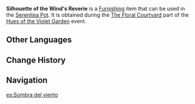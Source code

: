 {{Furnishing Infobox
|id             = 373847
|image          = Item Silhouette of the Wind's Reverie.png
|category       = Main Flower
|quality        = 3
|description    = A pure main flower of Mondstadt. It is memorable due to its dainty bloom and color and is described as "the silhouette of the wind."
|event          = Hues of the Violet Garden
|source1        = [[Hues of the Violet Garden/The Floral Courtyard|The Floral Courtyard]] event
}}
'''Silhouette of the Wind's Reverie''' is a [[Furnishing]] item that can be used in the [[Serenitea Pot]]. It is obtained during the [[Hues of the Violet Garden/The Floral Courtyard|The Floral Courtyard]] part of the [[Hues of the Violet Garden]] event.

==Other Languages==
{{Other Languages
|en      = Silhouette of the Wind's Reverie
|zhs     = 遐籁的轮廓
|zhs_rm  = Xiálài de Lúnkuò
|zht     = 遐籟的輪廓
|zht_rm  = Xiálài de Lúnkuò
|zh_tl   = 
|ja      = 風の輪郭
|ja_rm   = Kaze no Rinkaku{{Assumed}}
|ja_tl   = 
|ko      = 바람의 윤곽
|ko_rm   = Baram-ui Yun'gwak
|ko_tl   = Silhouette of the Wind
|es      = Sombra del viento
|es_tl   = Shadow of the Wind
|fr      = Silhouette sous la brise
|fr_tl   = Silhouette Beneath the Breeze
|ru      = Силуэт грёз ветра
|ru_tl   = Silhouette of Wind's Dreams
|th      = ดอกโครงร่างไหลพลิ้ว
|th_rm   = 
|th_tl   = 
|vi      = Đường Nét Của Gió
|vi_tl   = 
|de      = Kontur der Euphonie
|de_tl   = 
|id      = Siluet Lamunan Langit
|id_tl   = Silhouette of the Sky's Reverie
|pt      = Silhueta do Vento
|pt_tl   = 
|tr      = Rüzgar Hülyası Silüeti
|tr_tl   = 
|it      = Sagoma del vento sognante
|it_tl   = 
}}

==Change History==
{{Change History|2.6}}

==Navigation==
{{Furnishing Navbox/Subsystems|curio}}

[[es:Sombra del viento]]